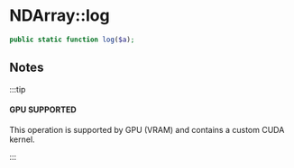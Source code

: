 
# NDArray::log

```php
public static function log($a);
```

## Notes

:::tip

#### GPU SUPPORTED
This operation is supported by GPU (VRAM) and contains a custom CUDA kernel.

:::
